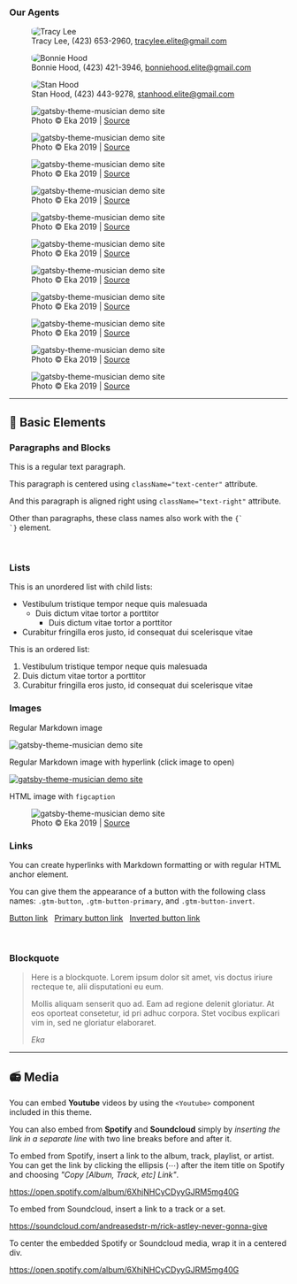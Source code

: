 <Container>

### Our Agents

<Grids>

<figure>
	<img src="https://raw.githubusercontent.com/charles-hood/elite-realtors-llc/master/content/images/tracylee.jpg" style="border-radius: 30%;" alt="Tracy Lee" />
	<figcaption>Tracy Lee, (423) 653-2960, <a href="email:tracylee.elite@gmail.com">tracylee.elite@gmail.com</a></figcaption>
</figure>

<figure>
	<img src="https://raw.githubusercontent.com/charles-hood/elite-realtors-llc/master/content/images/bonniehood.jpg" style="border-radius: 30%;" alt="Bonnie Hood" />
	<figcaption>Bonnie Hood, (423) 421-3946, <a href="email:bonniehood.elite@gmail.com">bonniehood.elite@gmail.com</a></figcaption>
</figure>

<figure>
	<img src="https://raw.githubusercontent.com/charles-hood/elite-realtors-llc/master/content/images/stanhood.jpg" style="border-radius: 30%;" alt="Stan Hood" />
	<figcaption>Stan Hood, (423) 443-9278, <a href="email:stanhood.elite@gmail.com">stanhood.elite@gmail.com</a></figcaption>
</figure>

<figure>
	<img src="https://raw.githubusercontent.com/ekafyi/gatsby-theme-musician/master/screenshot_with_bg.png" alt="gatsby-theme-musician demo site" />
	<figcaption>Photo © Eka 2019 | <a href="https://github.com/ekafyi/gatsby-theme-musician">Source</a></figcaption>
</figure>

<figure>
	<img src="https://raw.githubusercontent.com/ekafyi/gatsby-theme-musician/master/screenshot_with_bg.png" alt="gatsby-theme-musician demo site" />
	<figcaption>Photo © Eka 2019 | <a href="https://github.com/ekafyi/gatsby-theme-musician">Source</a></figcaption>
</figure>

<figure>
	<img src="https://raw.githubusercontent.com/ekafyi/gatsby-theme-musician/master/screenshot_with_bg.png" alt="gatsby-theme-musician demo site" />
	<figcaption>Photo © Eka 2019 | <a href="https://github.com/ekafyi/gatsby-theme-musician">Source</a></figcaption>
</figure>

<figure>
	<img src="https://raw.githubusercontent.com/ekafyi/gatsby-theme-musician/master/screenshot_with_bg.png" alt="gatsby-theme-musician demo site" />
	<figcaption>Photo © Eka 2019 | <a href="https://github.com/ekafyi/gatsby-theme-musician">Source</a></figcaption>
</figure>

<figure>
	<img src="https://raw.githubusercontent.com/ekafyi/gatsby-theme-musician/master/screenshot_with_bg.png" alt="gatsby-theme-musician demo site" />
	<figcaption>Photo © Eka 2019 | <a href="https://github.com/ekafyi/gatsby-theme-musician">Source</a></figcaption>
</figure>

<figure>
	<img src="https://raw.githubusercontent.com/ekafyi/gatsby-theme-musician/master/screenshot_with_bg.png" alt="gatsby-theme-musician demo site" />
	<figcaption>Photo © Eka 2019 | <a href="https://github.com/ekafyi/gatsby-theme-musician">Source</a></figcaption>
</figure>

<figure>
	<img src="https://raw.githubusercontent.com/ekafyi/gatsby-theme-musician/master/screenshot_with_bg.png" alt="gatsby-theme-musician demo site" />
	<figcaption>Photo © Eka 2019 | <a href="https://github.com/ekafyi/gatsby-theme-musician">Source</a></figcaption>
</figure>

<figure>
	<img src="https://raw.githubusercontent.com/ekafyi/gatsby-theme-musician/master/screenshot_with_bg.png" alt="gatsby-theme-musician demo site" />
	<figcaption>Photo © Eka 2019 | <a href="https://github.com/ekafyi/gatsby-theme-musician">Source</a></figcaption>
</figure>

<figure>
	<img src="https://raw.githubusercontent.com/ekafyi/gatsby-theme-musician/master/screenshot_with_bg.png" alt="gatsby-theme-musician demo site" />
	<figcaption>Photo © Eka 2019 | <a href="https://github.com/ekafyi/gatsby-theme-musician">Source</a></figcaption>
</figure>

<figure>
	<img src="https://raw.githubusercontent.com/ekafyi/gatsby-theme-musician/master/screenshot_with_bg.png" alt="gatsby-theme-musician demo site" />
	<figcaption>Photo © Eka 2019 | <a href="https://github.com/ekafyi/gatsby-theme-musician">Source</a></figcaption>
</figure>

<figure>
	<img src="https://raw.githubusercontent.com/ekafyi/gatsby-theme-musician/master/screenshot_with_bg.png" alt="gatsby-theme-musician demo site" />
	<figcaption>Photo © Eka 2019 | <a href="https://github.com/ekafyi/gatsby-theme-musician">Source</a></figcaption>
</figure>

</Grids>

---

## 🔹 Basic Elements

### Paragraphs and Blocks

This is a regular text paragraph.

<p className="text-center">This paragraph is centered using <code>className="text-center"</code> attribute.</p>

<p className="text-right">And this paragraph is aligned right using <code>className="text-right"</code> attribute.</p>

<div className="text-center">Other than paragraphs, these class names also work with the <code>{`<div>`}</code> element.</div>

<p>&nbsp;</p>

### Lists

This is an unordered list with child lists:

- Vestibulum tristique tempor neque quis malesuada
  - Duis dictum vitae tortor a porttitor
    - Duis dictum vitae tortor a porttitor
- Curabitur fringilla eros justo, id consequat dui scelerisque vitae

This is an ordered list:

1. Vestibulum tristique tempor neque quis malesuada
2. Duis dictum vitae tortor a porttitor
3. Curabitur fringilla eros justo, id consequat dui scelerisque vitae

### Images

Regular Markdown image

![gatsby-theme-musician demo site](https://raw.githubusercontent.com/ekafyi/gatsby-theme-musician/master/screenshot_with_bg.png)

Regular Markdown image with hyperlink (click image to open)

[![gatsby-theme-musician demo site](https://raw.githubusercontent.com/ekafyi/gatsby-theme-musician/master/screenshot_with_bg.png)](https://github.com/ekafyi/gatsby-theme-musician)


HTML image with `figcaption`

<figure>
	<img src="https://raw.githubusercontent.com/ekafyi/gatsby-theme-musician/master/screenshot_with_bg.png" alt="gatsby-theme-musician demo site" />
	<figcaption>Photo © Eka 2019 | <a href="https://github.com/ekafyi/gatsby-theme-musician">Source</a></figcaption>
</figure>

### Links

You can create hyperlinks with Markdown formatting or with regular HTML anchor element.

You can give them the appearance of a button with the following class names: `.gtm-button`, `.gtm-button-primary`, and `.gtm-button-invert`.

<a href="#" className="gtm-button">Button link</a> &nbsp; <a href="#" className="gtm-button-primary">Primary button link</a> &nbsp; <a href="#" className="gtm-button-invert">Inverted button link</a>

<p>&nbsp;</p>

### Blockquote

> Here is a blockquote. Lorem ipsum dolor sit amet, vis doctus iriure recteque te, alii disputationi eu eum.
>
> Mollis aliquam senserit quo ad. Eam ad regione delenit gloriatur. At eos oporteat consetetur, id pri adhuc corpora. Stet vocibus explicari vim in, sed ne gloriatur elaboraret.
>
> <cite>Eka</cite>

---

## 📻 Media

You can embed **Youtube** videos by using the `<Youtube>` component included in this theme.

<Youtube url="https://www.youtube.com/watch?v=dQw4w9WgXcQ" />

You can also embed from **Spotify** and **Soundcloud** simply by _inserting the link in a separate line_ with two line breaks before and after it.

To embed from Spotify, insert a link to the album, track, playlist, or artist. You can get the link by clicking the ellipsis (⋯) after the item title on Spotify and choosing _"Copy [Album, Track, etc] Link"_.

https://open.spotify.com/album/6XhjNHCyCDyyGJRM5mg40G

To embed from Soundcloud, insert a link to a track or a set.

https://soundcloud.com/andreasedstr-m/rick-astley-never-gonna-give

To center the embedded Spotify or Soundcloud media, wrap it in a centered div.

<div className="text-center">

https://open.spotify.com/album/6XhjNHCyCDyyGJRM5mg40G

</div>

</Container>
